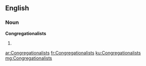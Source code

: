 ==English==

===Noun===
'''Congregationalists'''

# {{plural of|Congregationalist}}

[[ar:Congregationalists]]
[[fr:Congregationalists]]
[[ku:Congregationalists]]
[[mg:Congregationalists]]
